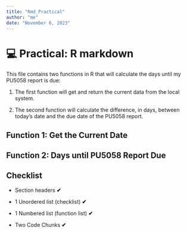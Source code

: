 ```yaml
---
title: "Rmd_Practical"
author: "me"
date: "November 6, 2023"
---
```


# 💻 Practical: R markdown

This file contains two functions in R that will calculate the days until my PU5058 report is due:

1.  The first function will get and return the current data from the local system.

2.  The second function will calculate the difference, in days, between today's date and the due date of the PU5058 report.

## Function 1: Get the Current Date


## Function 2: Days until PU5058 Report Due

## Checklist

-   Section headers **✔**

-   1 Unordered list (checklist) **✔**

-   1 Numbered list (function list) **✔**

-   Two Code Chunks **✔**
